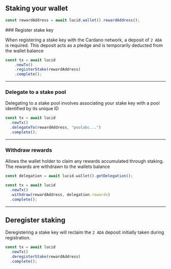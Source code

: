
## Staking your wallet

```typescript
const rewardAddress = await lucid.wallet().rewardAddress();
```

<Steps>
### Register stake key

When registering a stake key with the Cardano network, a deposit of `2 ADA` is required. This deposit acts as a pledge and is temporarily deducted from the wallet balance

```typescript
const tx = await lucid
    .newTx()
    .registerStake(rewardAddress)
    .complete();
```

---

### Delegate to a stake pool

Delegating to a stake pool involves associating your stake key with a pool identified by its unique ID

```typescript
const tx = await lucid
  .newTx()
  .delegateTo(rewardAddress, "poolabc...")
  .complete();
```

---

### Withdraw rewards

Allows the wallet holder to claim any rewards accumulated through staking. The rewards are withdrawn to the wallets balance

```typescript
const delegation = await lucid.wallet().getDelegation();

const tx = await lucid
  .newTx()
  .withdraw(rewardAddress, delegation.rewards)
  .complete();
```

</Steps>

---

## Deregister staking

Deregistering a stake key will reclaim the `2 ADA` deposit initially taken during registration.

```typescript
const tx = await lucid
  .newTx()
  .deregisterStake(rewardAddress)
  .complete();
```
